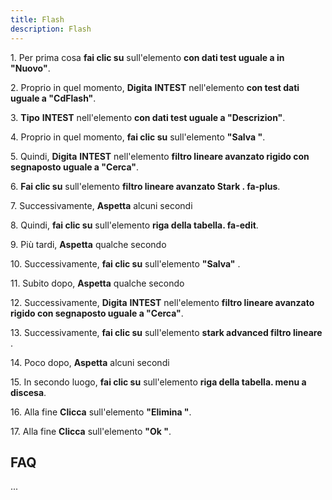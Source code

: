```yaml
---
title: Flash
description: Flash
---
```

1\. Per prima cosa **fai clic su** sull'elemento **con dati test uguale a in "Nuovo"**.  
  
2\. Proprio in quel momento, **Digita** **INTEST** nell'elemento **con test dati uguale a "CdFlash"**.  
  
3\. **Tipo** **INTEST** nell'elemento **con dati test uguale a "Descrizion"**.  
  
4\. Proprio in quel momento, **fai clic su** sull'elemento **"Salva "**.  
  
5\. Quindi, **Digita** **INTEST** nell'elemento **filtro lineare avanzato rigido con segnaposto uguale a "Cerca"**.  
  
6\. **Fai clic su** sull'elemento **filtro lineare avanzato Stark . fa-plus**.  
  
7\. Successivamente, **Aspetta** alcuni secondi  
  
8\. Quindi, **fai clic su** sull'elemento **riga della tabella. fa-edit**.  
  
9\. Più tardi, **Aspetta** qualche secondo  
  
10\. Successivamente, **fai clic su** sull'elemento **"Salva"** .  
  
11\. Subito dopo, **Aspetta** qualche secondo  
  
12\. Successivamente, **Digita** **INTEST** nell'elemento **filtro lineare avanzato rigido con segnaposto uguale a "Cerca"**.  
  
13\. Successivamente, **fai clic su** sull'elemento **stark advanced filtro lineare** .  
  
14\. Poco dopo, **Aspetta** alcuni secondi  
  
15\. In secondo luogo, **fai clic su** sull'elemento **riga della tabella. menu a discesa**.  
  
16\. Alla fine **Clicca** sull'elemento **"Elimina "**.  
  
17\. Alla fine **Clicca** sull'elemento **"Ok "**.  

FAQ
---

...